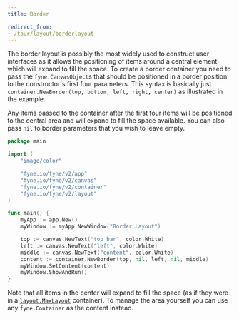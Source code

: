 ```yaml
---
title: Border

redirect_from:
- /tour/layout/borderlayout
---
```


The border layout is possibly the most widely used to construct user
interfaces as it allows the positioning of items around a central element
which will expand to fill the space. To create a border container you need
to pass the `fyne.CanvasObject`s that should be positioned in a border
position to the constructor's first four parameters. This
syntax is basically just
`container.NewBorder(top, bottom, left, right, center)` as illustrated in
the example.

Any items passed to the container after the first four items will be
positioned to the central area and will expand to fill the space available.
You can also pass `nil` to border parameters that you wish to leave empty.

```go
package main

import (
	"image/color"

	"fyne.io/fyne/v2/app"
	"fyne.io/fyne/v2/canvas"
	"fyne.io/fyne/v2/container"
	"fyne.io/fyne/v2/layout"
)

func main() {
	myApp := app.New()
	myWindow := myApp.NewWindow("Border Layout")

	top := canvas.NewText("top bar", color.White)
	left := canvas.NewText("left", color.White)
	middle := canvas.NewText("content", color.White)
	content := container.NewBorder(top, nil, left, nil, middle)
	myWindow.SetContent(content)
	myWindow.ShowAndRun()
}
```

Note that all items in the center will expand to fill the space (as if
they were in a [`layout.MaxLayout`](/container/max) container).
To manage the area yourself you can use any `fyne.Container` as the
content instead.
